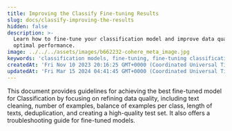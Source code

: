 ```yaml
---
title: Improving the Classify Fine-tuning Results
slug: docs/classify-improving-the-results
hidden: false
description: >-
  Learn how to fine-tune your classification model and improve data quality for
  optimal performance.
image: ../../../assets/images/b662232-cohere_meta_image.jpg
keywords: 'classification models, fine-tuning, fine-tuning classification models'
createdAt: 'Fri Nov 10 2023 20:16:25 GMT+0000 (Coordinated Universal Time)'
updatedAt: 'Fri Mar 15 2024 04:41:45 GMT+0000 (Coordinated Universal Time)'
---
```

This document provides guidelines for achieving the best fine-tuned model for Classification by focusing on refining data quality, including text cleaning, number of examples, balance of examples per class, length of texts, deduplication, and creating a high-quality test set. It also offers a troubleshooting guide for fine-tuned models.
